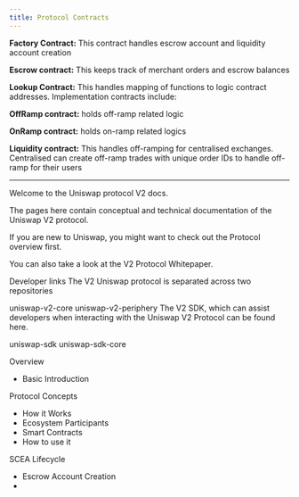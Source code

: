 ```yaml
---
title: Protocol Contracts
---
```


**Factory Contract:** This contract  handles escrow account and liquidity account creation

**Escrow contract:** This keeps track of merchant orders and escrow balances

**Lookup Contract:** This handles mapping of functions to logic contract addresses. Implementation contracts include:

**OffRamp contract:** holds off-ramp related logic

**OnRamp contract:** holds on-ramp related logics

**Liquidity contract:** This handles off-ramping for centralised exchanges. Centralised can create off-ramp trades with unique order IDs to handle off-ramp for their users

---


Welcome to the Uniswap protocol V2 docs.

The pages here contain conceptual and technical documentation of the Uniswap V2 protocol.

If you are new to Uniswap, you might want to check out the Protocol overview first.

You can also take a look at the V2 Protocol Whitepaper.

Developer links
The V2 Uniswap protocol is separated across two repositories

uniswap-v2-core
uniswap-v2-periphery
The V2 SDK, which can assist developers when interacting with the Uniswap V2 Protocol can be found here.

uniswap-sdk
uniswap-sdk-core


Overview
- Basic Introduction

Protocol Concepts
- How it Works
- Ecosystem Participants
- Smart Contracts
- How to use it

SCEA Lifecycle
- Escrow Account Creation
- 